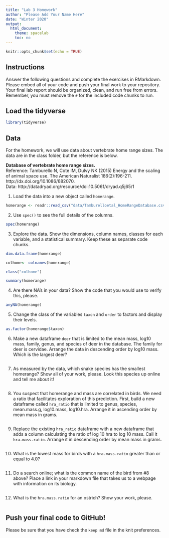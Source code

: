 ```yaml
---
title: "Lab 3 Homework"
author: "Please Add Your Name Here"
date: "Winter 2020"
output:
  html_document:
    theme: spacelab
    toc: no
---
```


```r
knitr::opts_chunk$set(echo = TRUE)
```

## Instructions
Answer the following questions and complete the exercises in RMarkdown. Please embed all of your code and push your final work to your repository. Your final lab report should be organized, clean, and run free from errors. Remember, you must remove the `#` for the included code chunks to run.  

## Load the tidyverse
```r
library(tidyverse)
```

## Data
For the homework, we will use data about vertebrate home range sizes. The data are in the class folder, but the reference is below.  

**Database of vertebrate home range sizes.**  
Reference: Tamburello N, Cote IM, Dulvy NK (2015) Energy and the scaling of animal space use. The American Naturalist 186(2):196-211. http://dx.doi.org/10.1086/682070.  
Data: http://datadryad.org/resource/doi:10.5061/dryad.q5j65/1  

1. Load the data into a new object called `homerange`.  
```r
homerange <- readr::read_csv("data/Tamburelloetal_HomeRangeDatabase.csv")
```

2. Use `spec()` to see the full details of the columns.  
```r
spec(homerange)
```

3. Explore the data. Show the dimensions, column names, classes for each variable, and a statistical summary. Keep these as separate code chunks.  
```r
dim.data.frame(homerange)
```

```r
colhome<- colnames(homerange)
```

```r
class("colhome")
```

```r
summary(homerange)
```


4. Are there NA's in your data? Show the code that you would use to verify this, please.  
```r
anyNA(homerange)
```

5. Change the class of the variables `taxon` and `order` to factors and display their levels.  
```r
as.factor(homerange$taxon)
```

6. Make a new dataframe `deer` that is limited to the mean mass, log10 mass, family, genus, and species of deer in the database. The family for deer is cervidae. Arrange the data in descending order by log10 mass. Which is the largest deer?  
```r

```

7. As measured by the data, which snake species has the smallest homerange? Show all of your work, please. Look this species up online and tell me about it!  
```r

```
8. You suspect that homerange and mass are correlated in birds. We need a ratio that facilitates exploration of this prediction. First, build a new dataframe called `hra_ratio` that is limited to genus, species, mean.mass.g, log10.mass, log10.hra. Arrange it in ascending order by mean mass in grams.  
```r

```
9. Replace the existing `hra_ratio` dataframe with a new dataframe that adds a column calculating the ratio of log 10 hra to log 10 mass. Call it `hra.mass.ratio`. Arrange it in descending order by mean mass in grams.  
```r

```
10. What is the lowest mass for birds with a `hra.mass.ratio` greater than or equal to 4.0?
```r

```
11. Do a search online; what is the common name of the bird from #8 above? Place a link in your markdown file that takes us to a webpage with information on its biology.  
```r

```
12. What is the `hra.mass.ratio` for an ostrich? Show your work, please.  
```r

```
## Push your final code to GitHub!
Please be sure that you have check the `keep md` file in the knit preferences.  